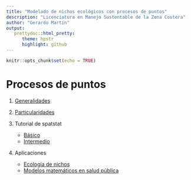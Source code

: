 ```yaml
---
title: "Modelado de nichos ecológicos con procesos de puntos"
description: "Licenciatura en Manejo Sustentable de la Zona Costera"
author: "Gerardo Martín"
output:
   prettydoc::html_pretty:
      theme: hpstr
      highlight: github
---
```


```r
knitr::opts_chunk$set(echo = TRUE)
```

# Procesos de puntos

1.  [Generalidades](Generalidades.pdf)

2.  [Particularidades](Particularidades.pdf)

3. Tutorial de spatstat
    - [Básico](Tutorial-spatstat.pdf)
    - [Intermedio](Tutorial-spatstat-2.pdf)

4. Aplicaciones
    - [Ecología de nichos](Aquí-presentacion.pdf)
    - [Modelos matemáticos en salud pública](Modelos-ofidismo.pdf)
